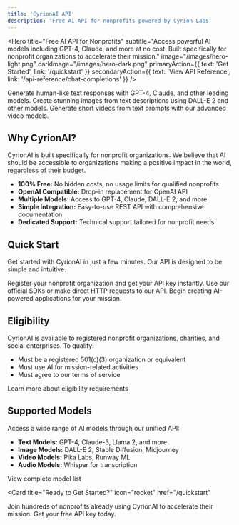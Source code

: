```yaml
---
title: 'CyrionAI API'
description: 'Free AI API for nonprofits powered by Cyrion Labs'
---
```


<Hero
  title="Free AI API for Nonprofits"
  subtitle="Access powerful AI models including GPT-4, Claude, and more at no cost. Built specifically for nonprofit organizations to accelerate their mission."
  image="/images/hero-light.png"
  darkImage="/images/hero-dark.png"
  primaryAction={{
    text: 'Get Started',
    link: '/quickstart'
  }}
  secondaryAction={{
    text: 'View API Reference',
    link: '/api-reference/chat-completions'
  }}
/>

<Grid cols={3} gap={4}>
  <Card
    title="Chat Completions"
    icon="message-circle"
    href="/features/chat-completions"
  >
    Generate human-like text responses with GPT-4, Claude, and other leading models.
  </Card>
  <Card
    title="Image Generation"
    icon="image"
    href="/features/image-generation"
  >
    Create stunning images from text descriptions using DALL-E 2 and other models.
  </Card>
  <Card
    title="Video Generation"
    icon="video"
    href="/features/video-generation"
  >
    Generate short videos from text prompts with our advanced video models.
  </Card>
</Grid>

<Grid cols={2} gap={8}>
  <div>
    <h2>Why CyrionAI?</h2>
    <p>
      CyrionAI is built specifically for nonprofit organizations. We believe that AI should be accessible to organizations making a positive impact in the world, regardless of their budget.
    </p>
    <ul>
      <li><strong>100% Free:</strong> No hidden costs, no usage limits for qualified nonprofits</li>
      <li><strong>OpenAI Compatible:</strong> Drop-in replacement for OpenAI API</li>
      <li><strong>Multiple Models:</strong> Access to GPT-4, Claude, DALL-E 2, and more</li>
      <li><strong>Simple Integration:</strong> Easy-to-use REST API with comprehensive documentation</li>
      <li><strong>Dedicated Support:</strong> Technical support tailored for nonprofit needs</li>
    </ul>
  </div>
  <div>
    <h2>Quick Start</h2>
    <p>
      Get started with CyrionAI in just a few minutes. Our API is designed to be simple and intuitive.
    </p>
    <Steps>
      <Step title="Sign Up">
        Register your nonprofit organization and get your API key instantly.
      </Step>
      <Step title="Install SDK">
        Use our official SDKs or make direct HTTP requests to our API.
      </Step>
      <Step title="Start Building">
        Begin creating AI-powered applications for your mission.
      </Step>
    </Steps>
  </div>
</Grid>

<Grid cols={2} gap={8}>
  <div>
    <h2>Eligibility</h2>
    <p>
      CyrionAI is available to registered nonprofit organizations, charities, and social enterprises. To qualify:
    </p>
    <ul>
      <li>Must be a registered 501(c)(3) organization or equivalent</li>
      <li>Must use AI for mission-related activities</li>
      <li>Must agree to our terms of service</li>
    </ul>
    <p>
      <Link href="/quickstart">Learn more about eligibility requirements</Link>
    </p>
  </div>
  <div>
    <h2>Supported Models</h2>
    <p>
      Access a wide range of AI models through our unified API:
    </p>
    <ul>
      <li><strong>Text Models:</strong> GPT-4, Claude-3, Llama 2, and more</li>
      <li><strong>Image Models:</strong> DALL-E 2, Stable Diffusion, Midjourney</li>
      <li><strong>Video Models:</strong> Pika Labs, Runway ML</li>
      <li><strong>Audio Models:</strong> Whisper for transcription</li>
    </ul>
    <p>
      <Link href="/models/available-models">View complete model list</Link>
    </p>
  </div>
</Grid>

<Card
  title="Ready to Get Started?"
  icon="rocket"
  href="/quickstart"
>
  Join hundreds of nonprofits already using CyrionAI to accelerate their mission. Get your free API key today.
</Card>
